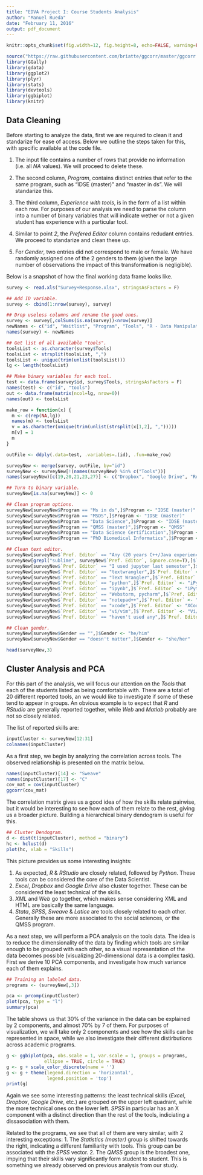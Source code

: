 ```yaml
---
title: "EDVA Project I: Course Students Analysis"
author: "Manuel Rueda"
date: "February 11, 2016"
output: pdf_document
---
```


```r
knitr::opts_chunk$set(fig.width=12, fig.height=8, echo=FALSE, warning=FALSE, message=FALSE)
```

```r
source("https://raw.githubusercontent.com/briatte/ggcorr/master/ggcorr.R")
library(GGally)
library(gdata)
library(ggplot2)
library(plyr)
library(stats)
library(devtools)
library(ggbiplot)
library(knitr)
```

## Data Cleaning

Before starting to analyze the data, first we are required to clean it and standarize for ease of access. Below we outline the steps taken for this, with specific available at the code file.

1. The input file contains a number of rows that provide no information (i.e. all *NA* values). We will proceed to delete these.

2. The second column, *Program*, contains distinct entries that refer to the same  program, such as "IDSE (master)" and "master in ds". We will standarize this.

3. The third column, *Experience with tools*, is in the form of a list within each row. For purposes of our analysis we need to parse the column into a number of binary variables that will indicate wether or not a given student has experience with a particular tool.

4. Similar to point *2*, the *Prefered Editor* column contains redudant entries. We proceed to standarize and clean these up.

5. For *Gender*, two entries did not correspond to male or female. We have randomly assigned one of the 2 genders to them (given the large number of observations the impact of this transformation is negligible).

Below is a snapshot of how the final working data frame looks like.

```r
survey <- read.xls("Survey+Response.xlsx", stringsAsFactors = F)

## Add ID variable.
survey <- cbind(1:nrow(survey), survey)

## Drop useless columns and rename the good ones.
survey <- survey[,colSums(is.na(survey))<nrow(survey)]
newNames <- c("id", "Waitlist", "Program", "Tools", "R - Data Manipulation", "Gender", "Pref. Editor", "R - Graphic Skills", "R - Adv. Multivariate Analysis Skills", "R - Reproducibility Skills", "Matlab Skills", "Github Skills")
names(survey) <- newNames

## Get list of all available "tools".
toolsList <- as.character(survey$Tools)
toolsList <- strsplit(toolsList, ",")
toolsList <- unique(trim(unlist(toolsList)))
lg <- length(toolsList)

## Make binary variables for each tool.
test <- data.frame(survey$id, survey$Tools, stringsAsFactors = F)
names(test) <- c("id", "tools")
out <- data.frame(matrix(ncol=lg, nrow=0))
names(out) <- toolsList

make_row = function(x) {
  m <- c(rep(NA,lg))
  names(m) <- toolsList
  v = as.character(unique(trim(unlist(strsplit(x[1,2], ",")))))
  m[v] = 1
  m
}

outFile <- ddply(.data=test, .variables=.(id), .fun=make_row)

surveyNew <- merge(survey, outFile, by="id")
surveyNew <- surveyNew[!(names(surveyNew) %in% c("Tools"))]
names(surveyNew)[c(19,20,21,23,27)] <- c("Dropbox", "Google Drive", "RegEx", "Shell", "Web")

## Turn to binary variable.
surveyNew[is.na(surveyNew)] <- 0

## Clean program options.
surveyNew[surveyNew$Program == "Ms in ds",]$Program <- "IDSE (master)"
surveyNew[surveyNew$Program == "MSDS",]$Program <- "IDSE (master)"
surveyNew[surveyNew$Program == "Data Science",]$Program <- "IDSE (master)"
surveyNew[surveyNew$Program == "QMSS (master)",]$Program <- "QMSS"
surveyNew[surveyNew$Program == "Data Science Certification",]$Program <- "IDSE (certificate)"
surveyNew[surveyNew$Program == "PhD Biomedical Informatics",]$Program <- "Ph.D."

## Clean text editor.
surveyNew[surveyNew$`Pref. Editor` == "Any (20 years C++/Java experience)",]$`Pref. Editor` <- "Any"
surveyNew[grepl("sublime", surveyNew$`Pref. Editor`, ignore.case=T),]$`Pref. Editor` <- "Sublime"
surveyNew[surveyNew$`Pref. Editor` == "I used jupyter last semester",]$`Pref. Editor` <- "Jupiter"
surveyNew[surveyNew$`Pref. Editor` == "textwrangler",]$`Pref. Editor` <- "textWrangler"
surveyNew[surveyNew$`Pref. Editor` == "Text Wrangler",]$`Pref. Editor` <- "textWrangler"
surveyNew[surveyNew$`Pref. Editor` == "python",]$`Pref. Editor` <- "iPython"
surveyNew[surveyNew$`Pref. Editor` == "ipynb",]$`Pref. Editor` <- "iPython"
surveyNew[surveyNew$`Pref. Editor` == "Webstorm, pycharm",]$`Pref. Editor` <- "iPython"
surveyNew[surveyNew$`Pref. Editor` == "notepad++",]$`Pref. Editor` <- "Notepad++"
surveyNew[surveyNew$`Pref. Editor` == "xcode",]$`Pref. Editor` <- "XCode"
surveyNew[surveyNew$`Pref. Editor` == "vi/vim",]$`Pref. Editor` <- "Vi/Vim"
surveyNew[surveyNew$`Pref. Editor` == "haven't used any",]$`Pref. Editor` <- "None"

## Clean gender.
surveyNew[surveyNew$Gender == "",]$Gender <- "he/him"
surveyNew[surveyNew$Gender == "doesn't matter",]$Gender <- "she/her"

head(surveyNew,3)
```

## Cluster Analysis and PCA

For this part of the analysis, we will focus our attention on the *Tools* that each of the students listed as being comfortable with. There are a total of 20 different reported tools, an we would like to investigate if some of these tend to appear in groups. An obvious example is to expect that *R* and *RStudio* are generally reported together, while *Web* and *Matlab* probably are not so closely related.

The list of reported skills are:

```r
inputCluster <- surveyNew[12:31]
colnames(inputCluster)
```

As a first step, we begin by analyzing the correlation across tools. The observed relationship is presented on the matrix below.

```r
names(inputCluster)[14] <- "Sweave"
names(inputCluster)[17] <- "C"
cov_mat = cov(inputCluster)
ggcorr(cov_mat)
```

The correlation matrix gives us a good idea of how the skills relate pairwise, but it would be interesting to see how each of them relate to the rest, giving us a broader picture. Building a hierarchical binary dendogram is useful for this.

```r
## Cluster Dendogram.
d <- dist(t(inputCluster), method = "binary")
hc <- hclust(d)
plot(hc, xlab = "Skills")
```

This picture provides us some interesting insights:

1. As expected, *R* & *RStudio* are closely related, followed by *Python*. These tools can be considered the core of the Data Scientist.
2. *Excel*, *Dropbox* and *Google Drive* also cluster together. These can be considered the least technical of the skills.
3. *XML* and *Web* go together, which makes sense considering XML and HTML are basically the same language.
4. *Stata*, *SPSS*, *Sweave* & *Latice* are tools closely related to each other. Generally these are more associated to the social sciences, or the QMSS program.

As a next step, we will perform a PCA analysis on the tools data. The idea is to reduce the dimensionality of the data by finding which tools are similar enough to be grouped with each other, so a visual representation of the data becomes possible (visualizing 20-dimensional data is a complex task). First we derive 10 PCA components, and investigate how much variance each of them explains.

```r
## Training an labeled data.
programs <- (surveyNew[,3])

pca <- prcomp(inputCluster)
plot(pca, type = "l")
summary(pca)
```

The table shows us that 30% of the variance in the data can be explained by 2 components, and almost 70% by 7 of them. For purposes of visualization, we will take only 2 components and see how the skills can be represented in space, while we also investigate their different distirbutions across academic programs.

```r
g <- ggbiplot(pca, obs.scale = 1, var.scale = 1, groups = programs,
              ellipse = TRUE, circle = TRUE)
g <- g + scale_color_discrete(name = '')
g <- g + theme(legend.direction = 'horizontal', 
               legend.position = 'top')
print(g)
```

Again we see some interesting patterns: the least technical skills (*Excel*, *Dropbox*, *Google Drive*, etc.) are grouped on the upper left quadrant, while the more technical ones on the lower left. *SPSS* in particular has an X component with a distinct direction than the rest of the tools, indiciating a dissasociation with them.

Related to the programs, we see that all of them are very similar, with 2 interesting exceptions:
1. The *Statistics (master)* group is shifted towards the right, indicating a different familiarity with tools. This group can be associated with the *SPSS* vector.
2. The *QMSS* group is the broadest one, impying that their skills vary significantly form student to student. This is something we already observed on previous analysis from our study.